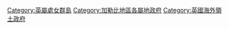 {{Commons category|Government of the British Virgin Islands}}

[[Category:英屬處女群島|Category:英屬處女群島]]
[[Category:加勒比地區各屬地政府|Category:加勒比地區各屬地政府]]
[[Category:英國海外領土政府|Category:英國海外領土政府]]